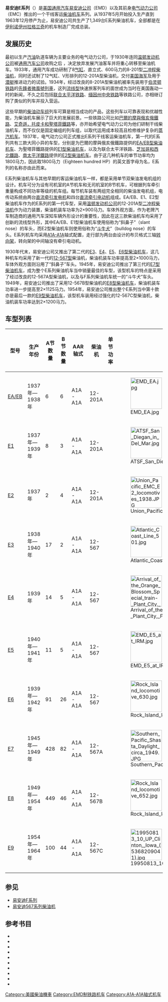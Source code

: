 {{noteTA
|G1 = Railway
}}
'''易安迪E系列'''（{{lang-en|EMD E-unit}}）是[[美国|美国]][[通用汽车|通用汽车]][[易安迪|易安迪公司]]（EMD）以及其前身[[易安迪|电气动力公司]]（EMC）推出的一个干线客运[[柴油机车|柴油机车]]系列。从1937年5月开始投入生产直到1963年12月停产为止，易安迪公司共生产了1,349台E系列柴油机车，全部都是在[[伊利诺伊州|伊利诺伊州]][[拉格兰奇_(伊利诺伊州)|拉格兰奇]]的机车制造厂完成总装。

==发展历史==
最初以生产[[汽油|汽油]]轨道车辆为主要业务的电气动力公司，于1930年连同[[温顿发动机公司|温顿发动机公司]]被[[通用汽车|通用汽车公司]]收购之后 ，决定放弃发展汽油客车并将重心转移至柴油机车。1933年，通用汽车成功研制了8[[气缸|气缸]]、直立式、600马力的8-201型[[二冲程|二冲程]][[柴油机|柴油机]]，同时还试制了12气缸、V形排列的12-201A型柴油机，交付[[美国海军|美国海军]]及用于[[潜艇|潜艇]]推进动力的试验。1934年，经过改良的8-201A型柴油机被率先装用于[[芝加哥，伯靈頓和昆西鐵路|伯灵顿铁路]]的[[先鋒者微風號|先鋒者微風號列車]]，这列[[流线型|流线型]]快速旅客列车的面世成为当时在美国轰动一时的新闻，不久之后包括[[联合太平洋铁路|联合太平洋铁路]]、[[缅因州中央铁路|缅因州中央铁路]]等铁路公司，亦相继订购了类似的列车并投入营运。

这些早期的[[柴油动车组|柴油动车组]]列车可算是相当成功的产品，这些列车以可靠表现和优越性能，为柴油机车展示了巨大的发展前景。一些铁路公司比如[[巴爾的摩與俄亥俄鐵路|巴爾的摩與俄亥俄鐵路]]、[[艾奇遜，托皮卡和聖塔菲鐵路|艾奇遜，托皮卡和聖塔菲鐵路]]等，亦开始希望电气动力公司为他们研制干线柴油机车，而不仅仅是固定编组的列车组，以取代运用成本较高且检修维护复杂的[[蒸汽机车|蒸汽机车]]。1937年，电气动力公司正式推出E系列干线客运柴油机车，第一代的E系列共有三款大同小异的车型，分别是为巴爾的摩與俄亥俄鐵路提供的[[EA/EB型柴油机车|EA/EB型柴油机车]]、为聖塔菲鐵路提供的[[E1型柴油机车|E1型柴油机车]]，以及为联合太平洋铁路、[[芝加哥和西北鐵路|芝加哥和西北鐵路]]、[[南太平洋鐵路|南太平洋鐵路]]提供的[[E2型柴油机车|E2型柴油机车]]。由于这几种机车的单节功率均为1800马力，因此取1800马力（Eighteen hundred HP）的英文首字母为名，E系列的名称亦由此而来。

E系列柴油机车与其他早期的客运柴油机车一样，都是采用单节双柴油发电机组的设计。机车可分为设有司机室的A节机车和无司机室的B节机车，可根据列车牵引重量构成不同功率等级的机车组。每节机车装有两组完全相同的柴油发电机组，电传动系统由两台[[直流發電機|直流牵引发电机]]和四台[[直流电动机|直流]][[牵引电动机|牵引电动机]]组成。EA/EB、E1、E2型柴油机车作为的E系列的第一代车型，采用[[温顿发动机公司|温顿发动机公司]]的12-201A型[[二冲程|二冲程]][[柴油机|柴油机]]作为动力装置，柴油机装车功率为2×900马力。车体外观方面，作为老牌汽车制造商的通用汽车深知车辆外形设计的重要性，因此在这三款柴油机车均采用了创新的流线型外形，其中EA/EB、E1型柴油机车使用俗称为“斜鼻子”（slant nose）的车头，而E2型柴油机车则使用俗称为“[[斗牛犬|斗牛犬]]”（bulldog nose）的车头。E系列机车均采用[[A1A-A1A|A1A-A1A]]轴式配置，走行部为两台由{{tsl|en|Martin P. Blomberg|马丁·布贝格}}设计的布贝格式三轴[[转向架|转向架]]，转向架的中间轴没有牵引电动机。

1930年代末，易安迪公司又推出了第二代的[[E3型柴油机车|E3]]、[[E4型柴油机车|E4]]、[[E5型柴油机车|E5]]、[[E6型柴油机车|E6型柴油机车]]，这几种机车均采用了新一代的[[易安迪567系列柴油机|12-567型]]柴油机，柴油机装车功率提高至2×1000马力，车体外观方面则沿用了“斜鼻子”车头。1945年，易安迪公司推出了第三代的[[E7型柴油机车|E7型柴油机车]]，成为整个E系列柴油机车当中销量最佳的车型，该型机车的特点是采用了经过改良的12-567A型柴油机，以及与F系列柴油机车统一的“斗牛犬”车头。1949年，易安迪公司推出了采用12-567B型柴油机的[[E8型柴油机车|E8型柴油机车]]，柴油机装车功率进一步提高至2×1125马力。1954年，易安迪公司推出整个E系列当中第十款亦是最后一款的[[E9型柴油机车|E9型柴油机车]]，该型机车装用经过强化的12-567C型柴油机，柴油机装车功率达到2×1200马力。

==车型列表==
{|class="wikitable" style="width:100%; text-align: center; font-size: small;"
!型号!!生产年份!!A节数量!!B节数量!!AAR轴式!!柴油机!!单节功率!!照片
|- 
| [[EA/EB型柴油机车|EA/EB]]|| 1937年—1938年 || 6 || 6 || A1A-A1A || 12-201A || {{convert|1800|hp|kW|-1|abbr=on}} || [[File:EMD_EA.jpg|100px]]
|- 
| [[E1型柴油机车|E1]]|| 1937年—1939年 || 8 || 3 || A1A-A1A || 12-201A || {{convert|1800|hp|kW|-1|abbr=on}} || [[File:ATSF_San_Diegan_in_Del_Mar.jpg|100px]]
|- 
| [[E2型柴油机车|E2]]|| 1937年 || 2 || 4 || A1A-A1A || 12-201A || {{convert|1800|hp|kW|-1|abbr=on}} || [[File:Union_Pacific_EMC_E2_locomotives_1938.JPG|100px]]
|- 
| [[E3型柴油机车|E3]]|| 1938年—1940年 || 17 || 2 || A1A-A1A || 12-567 || {{convert|2000|hp|kW|-1|abbr=on}} || [[File:Atlantic_Coast_Line_501.jpg|100px]]
|- 
| [[E4型柴油机车|E4]]|| 1939年 || 14 || 5 || A1A-A1A || 12-567 || {{convert|2000|hp|kW|-1|abbr=on}} || [[File:Arrival_of_the_Orange_Blossom_Special_train-_Plant_City,_Florida.jpg|100px]]
|- 
| [[E5型柴油机车|E5]]|| 1940年—1941年 || 11 || 5 || A1A-A1A || 12-567 || {{convert|2000|hp|kW|-1|abbr=on}} || [[File:EMD_E5_at_IRM.jpg|100px]]
|- 
| [[E6型柴油机车|E6]]|| 1939年—1942年 || 91 || 26 || A1A-A1A || 12-567 || {{convert|2000|hp|kW|-1|abbr=on}} || [[File:Rock_Island_locomotive_630.jpg|100px]]
|- 
| [[E7型柴油机车|E7]]|| 1945年—1949年 || 428 || 82 || A1A-A1A || 12-567A || {{convert|2000|hp|kW|-1|abbr=on}} || [[File:Southern_Pacific_Shasta_Daylight_circa_1949.JPG|100px]]
|- 
| [[E8型柴油机车|E8]]|| 1949年—1954年 || 449 || 46 || A1A-A1A || 12-567B || {{convert|2250|hp|kW|-1|abbr=on}} || [[File:Rock_Island_locomotive_652.jpg|100px]]
|- 
| [[E9型柴油机车|E9]]|| 1954年—1964年 || 100 || 44 || A1A-A1A || 12-567C || {{convert|2400|hp|kW|-1|abbr=on}} || [[File:19950813_10_UP_Clinton,_Iowa_(5368209041).jpg|100px]]
|}

== 参见 ==
{{Portal|鐵路}}
*[[易安迪F系列|易安迪F系列]]
*[[易安迪567系列柴油机|易安迪567系列柴油机]]

== 参考书目 ==
* {{cite book | last = Lamb | first = J. Parker | authorlink = | series = Railroads Past and Present | year = 2007 | title = ''Evolution of the American Diesel Locomotive'' | location = Bloomington, IN, USA | publisher = Indiana University Press | page = | isbn = 9780253348630 }}
* {{cite book | last = Marre | first = Louis A. | series = Railroad Reference Series (Book 10) | year = 1995 | title = ''Diesel Locomotives: The First 50 Years: A Guide to Diesels Built Before 1972'' | url = https://archive.org/details/diesellocomotive0000marr | location = Waukesha, WI, USA | publisher = Kalmbach Publishing | page = | isbn = 0890242585 }}
* {{cite book |author=Pinkepank, Jerry A. |title=''The Second Diesel Spotter's Guide'' |publisher=Kalmbach Publishing Company |location=Milwaukee, WI |year=1973 |isbn=0-89024-026-4 |page=}}
* {{cite book | last = Schafer | first = Mike | authorlink = | series = Enthusiast Color Series | year = 1998 | title = ''Vintage Diesel Locomotives'' | url = https://archive.org/details/vintagedieselloc00scha | location = Osceola, WI, USA | publisher = MBI Publishing | page = | isbn = 0760305072 }}
* {{cite book | last = Solomon | first = Brian | authorlink = | year = 2000 | title = ''The American Diesel Locomotive'' | url = https://archive.org/details/americandiesello0000solo | location = Osceola, WI, USA | publisher = MBI Publishing | page = | isbn = 0760306664 }}
* {{cite book | last = Solomon | first = Brian | authorlink = | year = 2006 | title = ''EMD Locomotives'' | url = https://archive.org/details/emdlocomotives0000solo | location = St. Paul, MN, USA | publisher = Voyageur Press | page = | isbn = 9780760323960 }}
* {{cite book | last = Solomon | first = Brian | authorlink = | year = 2011 | title = ''Electro-Motive E-Units and F-Units: The Illustrated History of North America's Favorite Locomotives'' | location = Minneapolis, MN, USA | publisher = Voyageur Press | page = | isbn = 9780760340073 }}
* {{cite book | last = Solomon | first = Brian | authorlink = | year = 2012 | title = ''North American Locomotives: A Railroad-by-Railroad Photohistory'' | location = Minneapolis, MN, USA | publisher = Voyageur Press | page =  | isbn = 9780760343708 }}
* {{cite book | last = Solomon | first = Brian | authorlink = | year = 2010 | title = ''Vintage Diesel Power'' | url = https://archive.org/details/vintagedieselpow0000solo | location = Minneapolis, MN, USA | publisher = MBI Publishing | page = | isbn = 9780760337950 }}
* {{cite book | last = Wilson | first = Jeff | authorlink = | date = 2002 | title = ''E Units: Electro-Motive's Classic Streamliners'' | series = Classic Trains / Golden Years of Railroading series | location = Waukesha, WI, USA | publisher = Kalmbach Publishing | page = | isbn = 0890246068 }}

{{易安迪柴油機車}}

{{DEFAULTSORT:EMD E-unit}}
[[Category:美國柴油機車|Category:美國柴油機車]]
[[Category:EMD制铁路机车|Category:EMD制铁路机车]]
[[Category:A1A-A1A轴式机车|Category:A1A-A1A轴式机车]]